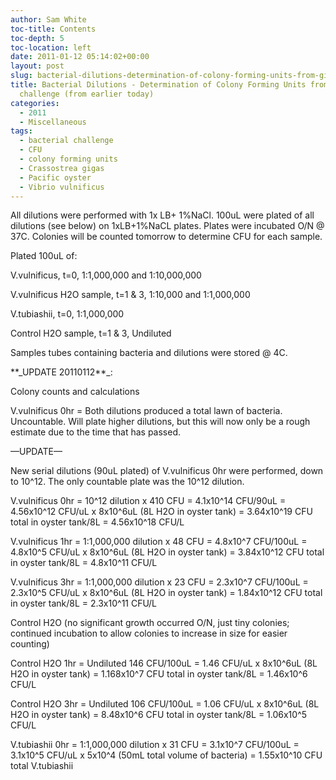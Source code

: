```yaml
---
author: Sam White
toc-title: Contents
toc-depth: 5
toc-location: left
date: 2011-01-12 05:14:02+00:00
layout: post
slug: bacterial-dilutions-determination-of-colony-forming-units-from-gigas-bacterial-challenge-from-earlier-today
title: Bacterial Dilutions - Determination of Colony Forming Units from Gigas Bacterial
  challenge (from earlier today)
categories:
  - 2011
  - Miscellaneous
tags:
  - bacterial challenge
  - CFU
  - colony forming units
  - Crassostrea gigas
  - Pacific oyster
  - Vibrio vulnificus
---
```


All dilutions were performed with 1x LB+ 1%NaCl. 100uL were plated of all dilutions (see below) on 1xLB+1%NaCL plates. Plates were incubated O/N @ 37C. Colonies will be counted tomorrow to determine CFU for each sample.

Plated 100uL of:

V.vulnificus, t=0, 1:1,000,000 and 1:10,000,000

V.vulnificus H2O sample, t=1 & 3, 1:10,000 and 1:1,000,000

V.tubiashii, t=0, 1:1,000,000

Control H2O sample, t=1 & 3, Undiluted

Samples tubes containing bacteria and dilutions were stored @ 4C.

**_UPDATE 20110112**_: 

Colony counts and calculations

V.vulnificus 0hr = Both dilutions produced a total lawn of bacteria. Uncountable. Will plate higher dilutions, but this will now only be a rough estimate due to the time that has passed. 

---UPDATE---

New serial dilutions (90uL plated) of V.vulnificus 0hr were performed, down to 10^12. The only countable plate was the 10^12 dilution.

V.vulnificus 0hr = 10^12 dilution x 410 CFU = 4.1x10^14 CFU/90uL = 4.56x10^12 CFU/uL x 8x10^6uL (8L H2O in oyster tank) = 3.64x10^19 CFU total in oyster tank/8L = 4.56x10^18 CFU/L

V.vulnificus 1hr = 1:1,000,000 dilution x 48 CFU = 4.8x10^7 CFU/100uL = 4.8x10^5 CFU/uL x 8x10^6uL (8L H2O in oyster tank) = 3.84x10^12 CFU total in oyster tank/8L = 4.8x10^11 CFU/L

V.vulnificus 3hr = 1:1,000,000 dilution x 23 CFU = 2.3x10^7 CFU/100uL = 2.3x10^5 CFU/uL x 8x10^6uL (8L H2O in oyster tank) = 1.84x10^12 CFU total in oyster tank/8L = 2.3x10^11 CFU/L

Control H2O (no significant growth occurred O/N, just tiny colonies; continued incubation to allow colonies to increase in size for easier counting)

Control H2O 1hr = Undiluted 146 CFU/100uL = 1.46 CFU/uL x 8x10^6uL (8L H2O in oyster tank) = 1.168x10^7 CFU total in oyster tank/8L = 1.46x10^6 CFU/L

Control H2O 3hr = Undiluted 106 CFU/100uL = 1.06 CFU/uL x 8x10^6uL (8L H2O in oyster tank) = 8.48x10^6 CFU total in oyster tank/8L = 1.06x10^5 CFU/L

V.tubiashii 0hr = 1:1,000,000 dilution x 31 CFU = 3.1x10^7 CFU/100uL = 3.1x10^5 CFU/uL x 5x10^4 (50mL total volume of bacteria) = 1.55x10^10 CFU total V.tubiashii
